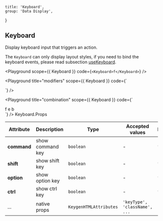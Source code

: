 
	title: 'Keyboard',
	group: 'Data Display',
}

## Keyboard

Display keyboard input that triggers an action.

The `Keyboard` can only display layout styles, if you need to bind the keyboard events, please read subsection [useKeyboard](/en-us/hooks/use-keyboard).

<Playground
	scope={{ Keyboard }}
	code={`
<Keyboard>f</Keyboard>
`}
/>

<Playground
	title="modifiers"
	scope={{ Keyboard }}
	code={`
<div>
  <Keyboard command mr="10px" />
  <Keyboard shift mr="10px" />
  <Keyboard option mr="10px" />
  <Keyboard ctrl mr="10px" />
</div>
`}
/>

<Playground
	title="combination"
	scope={{ Keyboard }}
	code={`
<div>
  <Keyboard command mr="10px">f</Keyboard>
  <Keyboard shift mr="10px">e</Keyboard>
  <Keyboard option ctrl mr="10px">b</Keyboard>
</div>
`}
/>

<Attributes edit="/pages/en-us/components/keyboard.mdx">
<Attributes.Title>Keyboard.Props</Attributes.Title>

| Attribute   | Description      | Type                   | Accepted values               | Default |
| ----------- | ---------------- | ---------------------- | ----------------------------- | ------- |
| **command** | show command key | `boolean`              | -                             | `false` |
| **shift**   | show shift key   | `boolean`              | -                             | `false` |
| **option**  | show option key  | `boolean`              | -                             | `false` |
| **ctrl**    | show ctrl key    | `boolean`              | -                             | `false` |
| ...         | native props     | `KeygenHTMLAttributes` | `'keyType', 'className', ...` | -       |

</Attributes>

